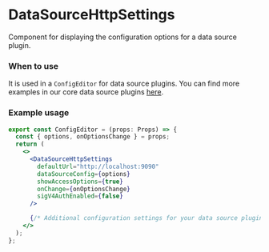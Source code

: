 
<Meta title="MDX|DataSourceHttpSettings" component={DataSourceHttpSettings} />

# DataSourceHttpSettings

Component for displaying the configuration options for a data source plugin.

### When to use

It is used in a `ConfigEditor` for data source plugins. You can find more examples in our core data source
plugins [here](https://github.com/grafana/grafana/tree/main/public/app/plugins/datasource).

### Example usage

```jsx
export const ConfigEditor = (props: Props) => {
  const { options, onOptionsChange } = props;
  return (
    <>
      <DataSourceHttpSettings
        defaultUrl="http://localhost:9090"
        dataSourceConfig={options}
        showAccessOptions={true}
        onChange={onOptionsChange}
        sigV4AuthEnabled={false}
      />

      {/* Additional configuration settings for your data source plugin.*/}
    </>
  );
};
```

<Props of={DataSourceHttpSettings} />
